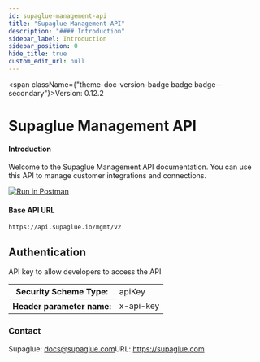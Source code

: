 ```yaml
---
id: supaglue-management-api
title: "Supaglue Management API"
description: "#### Introduction"
sidebar_label: Introduction
sidebar_position: 0
hide_title: true
custom_edit_url: null
---
```



<span className={"theme-doc-version-badge badge badge--secondary"}>Version: 0.12.2</span>

<h1 className={"openapi__heading"}>Supaglue Management API</h1>



#### Introduction

Welcome to the Supaglue Management API documentation. You can use this API to manage customer integrations and connections.

[![Run in Postman](https://run.pstmn.io/button.svg)](https://god.gw.postman.com/run-collection/18172762-35306f94-8368-4412-b7f3-72715131f727?action=collection%2Ffork&source=rip_markdown&collection-url=entityId%3D18172762-35306f94-8368-4412-b7f3-72715131f727%26entityType%3Dcollection%26workspaceId%3D4d2a33f3-a9f9-41f4-ac2e-5ad4db4a5edb)

#### Base API URL

```
https://api.supaglue.io/mgmt/v2
```


<div style={{"marginBottom":"2rem"}}><h2 id={"authentication"} style={{"marginBottom":"1rem"}}>Authentication</h2><SchemaTabs className={"openapi-tabs__security-schemes"}><TabItem label={"API Key: ApiKeyAuth"} value={"ApiKeyAuth"}>

API key to allow developers to access the API

<div><table><tbody><tr><th>Security Scheme Type:</th><td>apiKey</td></tr><tr><th>Header parameter name:</th><td>x-api-key</td></tr></tbody></table></div></TabItem></SchemaTabs></div><div style={{"display":"flex","flexDirection":"column","marginBottom":"var(--ifm-paragraph-margin-bottom)"}}><h3 style={{"marginBottom":"0.25rem"}}>Contact</h3><span>Supaglue: <a href={"mailto:docs@supaglue.com"}>docs@supaglue.com</a></span><span>URL: <a href={"https://supaglue.com"}>https://supaglue.com</a></span></div>
      